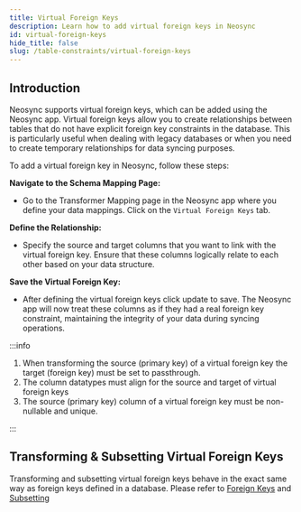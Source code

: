 ```yaml
---
title: Virtual Foreign Keys
description: Learn how to add virtual foreign keys in Neosync
id: virtual-foreign-keys
hide_title: false
slug: /table-constraints/virtual-foreign-keys
---
```


## Introduction

Neosync supports virtual foreign keys, which can be added using the Neosync app. Virtual foreign keys allow you to create relationships between tables that do not have explicit foreign key constraints in the database. This is particularly useful when dealing with legacy databases or when you need to create temporary relationships for data syncing purposes.

To add a virtual foreign key in Neosync, follow these steps:

**Navigate to the Schema Mapping Page:**

- Go to the Transformer Mapping page in the Neosync app where you define your data mappings. Click on the `Virtual Foreign Keys` tab.

**Define the Relationship:**

- Specify the source and target columns that you want to link with the virtual foreign key. Ensure that these columns logically relate to each other based on your data structure.

**Save the Virtual Foreign Key:**

- After defining the virtual foreign keys click update to save. The Neosync app will now treat these columns as if they had a real foreign key constraint, maintaining the integrity of your data during syncing operations.

:::info

1. When transforming the source (primary key) of a virtual foreign key the target (foreign key) must be set to passthrough.
2. The column datatypes must align for the source and target of virtual foreign keys
3. The source (primary key) column of a virtual foreign key must be non-nullable and unique.

:::

## Transforming & Subsetting Virtual Foreign Keys

Transforming and subsetting virtual foreign keys behave in the exact same way as foreign keys defined in a database.
Please refer to [Foreign Keys](foreign-keys.mdx) and [Subsetting](subsetting.mdx)
